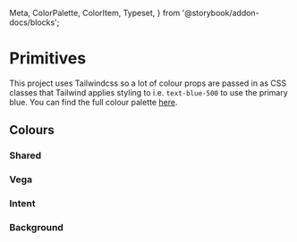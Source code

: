   Meta,
  ColorPalette,
  ColorItem,
  Typeset,
} from '@storybook/addon-docs/blocks';


<Meta title="Primitives/Colors" />

# Primitives

This project uses Tailwindcss so a lot of colour props are passed in as CSS classes that
Tailwind applies styling to i.e. `text-blue-500` to use the primary blue. You can find the
full colour palette [here](https://tailwindcss.com/docs/customizing-colors/#default-color-palette).

## Colours

### Shared

<ColorPalette>
  <ColorItem
    title="theme.color.white"
    subtitle="White"
    colors={[theme.colors.white.DEFAULT]}
  />
  <ColorItem
    title="theme.color.black"
    subtitle="Black"
    colors={[theme.colors.black.DEFAULT]}
  />
  <ColorItem
    title="theme.color.coral"
    subtitle="Coral"
    colors={[theme.colors.coral]}
  />
  <ColorItem
    title="theme.color.neutral"
    subtitle="Neutral"
    colors={{
      593: theme.colors.neutral[593],
      753: theme.colors.neutral[753],
      800: theme.colors.neutral[800],
    }}
  />
</ColorPalette>

### Vega

<ColorPalette>
  <ColorItem
    title="theme.color.vega"
    subtitle="Vega colors"
    colors={theme.colors.vega}
  />
</ColorPalette>

### Intent

<ColorPalette>
  <ColorItem
    title="theme.color.intent"
    subtitle="Intent"
    colors={theme.colors.intent}
  />
  <ColorItem
    title="theme.color.intent-background"
    subtitle="Intent background"
    colors={theme.colors['intent-background']}
  />
</ColorPalette>

### Background

<ColorPalette>
  <ColorItem
    title="theme.color.backgroundColor"
    subtitle="Intent backgroundColor"
    colors={{
      dark: theme.colors.neutral[753],
      black: theme.colors.black.DEFAULT,
      white: theme.colors.white.DEFAULT,
      danger: theme.colors['intent-background'].danger,
    }}
  />
</ColorPalette>

